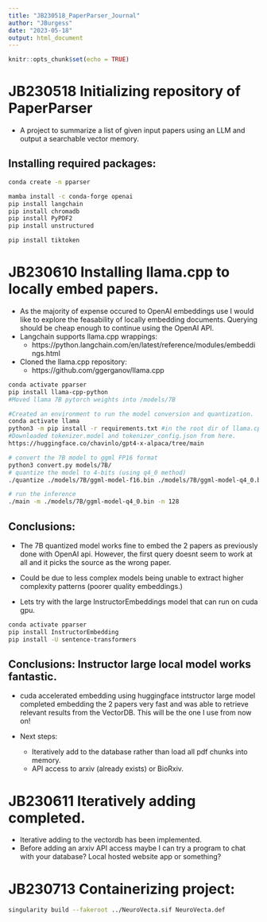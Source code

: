 ```yaml
---
title: "JB230518_PaperParser_Journal"
author: "JBurgess"
date: "2023-05-18"
output: html_document
---
```


```r
knitr::opts_chunk$set(echo = TRUE)
```

# JB230518 Initializing repository of PaperParser
* A project to summarize a list of given input papers using an LLM and output a searchable vector memory. 

## Installing required packages:
```bash
conda create -n pparser

mamba install -c conda-forge openai
pip install langchain
pip install chromadb
pip install PyPDF2
pip install unstructured

pip install tiktoken
```

# JB230610 Installing llama.cpp to locally embed papers.
* As the majority of expense occured to OpenAI embeddings use I would like to explore the feasability of locally embedding documents. Querying should be cheap enough to continue using the OpenAI API. 
* Langchain supports llama.cpp wrappings:
  + https://python.langchain.com/en/latest/reference/modules/embeddings.html
* Cloned the llama.cpp repository:
  + https://github.com/ggerganov/llama.cpp

```bash
conda activate pparser
pip install llama-cpp-python
#Moved llama 7B pytorch weights into /models/7B 

#Created an environment to run the model conversion and quantization. 
conda activate llama
python3 -m pip install -r requirements.txt #in the root dir of llama.cpp repo
#Downloaded tokenizer.model and tokenizer_config.json from here.
https://huggingface.co/chavinlo/gpt4-x-alpaca/tree/main

# convert the 7B model to ggml FP16 format
python3 convert.py models/7B/
# quantize the model to 4-bits (using q4_0 method)
./quantize ./models/7B/ggml-model-f16.bin ./models/7B/ggml-model-q4_0.bin q4_0

# run the inference
./main -m ./models/7B/ggml-model-q4_0.bin -n 128
```

## Conclusions:
* The 7B quantized model works fine to embed the 2 papers as previously done with OpenAI api. However, the first query doesnt seem to work at all and it picks the source as the wrong paper. 
* Could be due to less complex models being unable to extract higher complexity patterns (poorer quality embeddings.)

* Lets try with the large InstructorEmbeddings model that can run on cuda gpu. 
```bash
conda activate pparser
pip install InstructorEmbedding
pip install -U sentence-transformers

```

## Conclusions: Instructor large local model works fantastic. 
* cuda accelerated embedding using huggingface intstructor large model completed embedding the 2 papers very fast and was able to retrieve relevant results from the VectorDB. This will be the one I use from now on!


* Next steps:
  + Iteratively add to the database rather than load all pdf chunks into memory.
  + API access to arxiv (already exists) or BioRxiv.
  
# JB230611 Iteratively adding completed.
* Iterative adding to the vectordb has been implemented. 
* Before adding an arxiv API access maybe I can try a program to chat with your database? Local hosted website app or something? 


# JB230713 Containerizing project:
```bash
singularity build --fakeroot ../NeuroVecta.sif NeuroVecta.def

```


